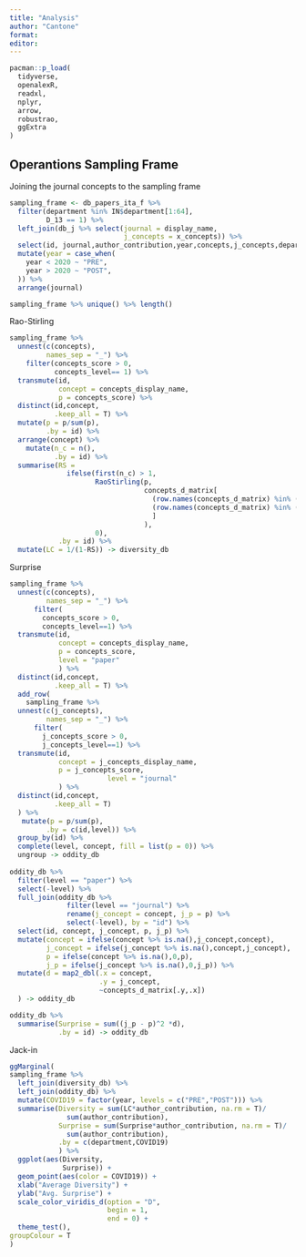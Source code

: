 ```yaml
---
title: "Analysis"
author: "Cantone"
format:
editor:
---
```


```r
pacman::p_load(
  tidyverse,
  openalexR,
  readxl,
  nplyr,
  arrow,
  robustrao,
  ggExtra
)
```

## Operantions Sampling Frame

Joining the journal concepts to the sampling frame

```r
sampling_frame <- db_papers_ita_f %>%
  filter(department %in% IN$department[1:64],
         D_13 == 1) %>%
  left_join(db_j %>% select(journal = display_name,
                            j_concepts = x_concepts)) %>%
  select(id, journal,author_contribution,year,concepts,j_concepts,department) %>%
  mutate(year = case_when(
    year < 2020 ~ "PRE",
    year > 2020 ~ "POST",
  )) %>%
  arrange(journal)

sampling_frame %>% unique() %>% length()
```

Rao-Stirling

```r
sampling_frame %>%
  unnest(c(concepts),
         names_sep = "_") %>%
    filter(concepts_score > 0,
           concepts_level== 1) %>%
  transmute(id,
            concept = concepts_display_name,
            p = concepts_score) %>%
  distinct(id,concept,
           .keep_all = T) %>%
  mutate(p = p/sum(p),
         .by = id) %>%
  arrange(concept) %>%
    mutate(n_c = n(),
           .by = id) %>%
  summarise(RS =
              ifelse(first(n_c) > 1,
                     RaoStirling(p,
                                 concepts_d_matrix[
                                   (row.names(concepts_d_matrix) %in% (concept %>% unique())),
                                   (row.names(concepts_d_matrix) %in% (concept %>% unique()))
                                   ]
                                 ),
                     0),
            .by = id) %>%
  mutate(LC = 1/(1-RS)) -> diversity_db
```

Surprise

```r
sampling_frame %>%
  unnest(c(concepts),
         names_sep = "_") %>%
      filter(
        concepts_score > 0,
        concepts_level==1) %>%
  transmute(id,
            concept = concepts_display_name,
            p = concepts_score,
            level = "paper"
            ) %>%
  distinct(id,concept,
           .keep_all = T) %>%
  add_row(
    sampling_frame %>%
  unnest(c(j_concepts),
         names_sep = "_") %>%
      filter(
        j_concepts_score > 0,
        j_concepts_level==1) %>%
  transmute(id,
            concept = j_concepts_display_name,
            p = j_concepts_score,
                        level = "journal"
            ) %>%
  distinct(id,concept,
           .keep_all = T)
  ) %>%
   mutate(p = p/sum(p),
         .by = c(id,level)) %>%
  group_by(id) %>%
  complete(level, concept, fill = list(p = 0)) %>%
  ungroup -> oddity_db
  
oddity_db %>%
  filter(level == "paper") %>%
  select(-level) %>%
  full_join(oddity_db %>%
              filter(level == "journal") %>%
              rename(j_concept = concept, j_p = p) %>%
              select(-level), by = "id") %>%
  select(id, concept, j_concept, p, j_p) %>%
  mutate(concept = ifelse(concept %>% is.na(),j_concept,concept),
         j_concept = ifelse(j_concept %>% is.na(),concept,j_concept),
         p = ifelse(concept %>% is.na(),0,p),
         j_p = ifelse(j_concept %>% is.na(),0,j_p)) %>%
  mutate(d = map2_dbl(.x = concept,
                      .y = j_concept,
                      ~concepts_d_matrix[.y,.x])
  ) -> oddity_db

oddity_db %>%
  summarise(Surprise = sum((j_p - p)^2 *d),
            .by = id) -> oddity_db
```

Jack-in

```r

ggMarginal(
sampling_frame %>%
  left_join(diversity_db) %>%
  left_join(oddity_db) %>%
  mutate(COVID19 = factor(year, levels = c("PRE","POST"))) %>%
  summarise(Diversity = sum(LC*author_contribution, na.rm = T)/
              sum(author_contribution),
            Surprise = sum(Surprise*author_contribution, na.rm = T)/
              sum(author_contribution),
            .by = c(department,COVID19)
            ) %>%
  ggplot(aes(Diversity,
             Surprise)) +
  geom_point(aes(color = COVID19)) +
  xlab("Average Diversity") +
  ylab("Avg. Surprise") +
  scale_color_viridis_d(option = "D",
                        begin = 1,
                        end = 0) +
  theme_test(),
groupColour = T
)
```
